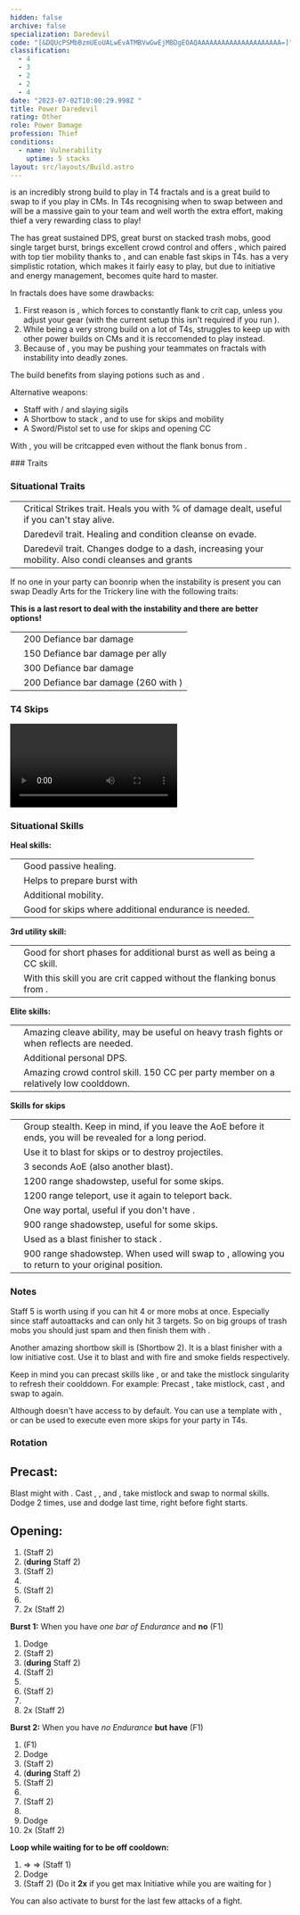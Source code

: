 ```yaml
---
hidden: false
archive: false
specialization: Daredevil
code: "[&DQUcPSMbBzmUEoUALwEvATMBVwGwEjMBDgEOAQAAAAAAAAAAAAAAAAAAAAA=]"
classification:
  - 4
  - 3
  - 2
  - 2
  - 4
date: "2023-07-02T10:00:29.998Z "
title: Power Daredevil
rating: Other
role: Power Damage
profession: Thief
conditions:
  - name: Vulnerability
    uptime: 5 stacks
layout: src/layouts/Build.astro
---
```

 
<Warning>
<Specialization name="Daredevil" text="Power Daredevil"/> is an incredibly strong build to play in T4 fractals and is a great build to swap to if you play <BuildLink build="Condi Specter" specialization="Specter"/> in CMs. In T4s recognising when to swap between <Specialization name="Daredevil" text="Power Daredevil"/> and <Specialization name="Specter" text="Condi Specter"/> will be a massive gain to your team and well worth the extra effort, making thief a very rewarding class to play!
</Warning>

The <Specialization name="Daredevil" text="Power Daredevil"/> has great sustained DPS, great burst on stacked trash mobs, good single target burst, brings excellent crowd control and offers <Effect name="Stealth"/>, which paired with top tier mobility thanks to <Skill id="13025"/>, <Skill id="13002"/> and <Skill id="13064"/> can enable fast skips in T4s. <Specialization name="Daredevil"/> has a very simplistic rotation, which makes it fairly easy to play, but due to initiative and energy management, <Specialization name="Daredevil"/> becomes quite hard to master.

In fractals <Specialization name="Daredevil" text="Power Daredevil"/> does have some drawbacks:

1. First reason is <Trait id="1268"/>, which forces <Specialization name="Daredevil"/> to constantly flank to crit cap, unless you adjust your gear (with the current setup this isn't required if you run <Skill name="Signet of Agility"/>).
2. While being a very strong build on a lot of T4s, <Specialization name="Daredevil" text="Power Daredevil"/> struggles to keep up with other power builds on CMs and it is reccomended to play <BuildLink build="Condi Specter" specialization="Specter"/> instead.
3. Because of <Trait id="2047"/>, you may be pushing your teammates on fractals with <Instability name="Social Awkwardness"/> instability into deadly zones.

The build benefits from slaying potions such as <Item id="50082"/> and <Item name="Impact" type="Sigil"/>.

<Divider text="Equipment"/>

<CharacterWithAr>  
<Character title="Power Daredevil" gear='{"attributes":{"profession":"Thief","specialization":"Daredevil","data":{"Health":18185,"Armor":2343,"Power":3930,"Precision":2009,"Toughness":1225,"Vitality":1654,"Ferocity":1706,"Condition Damage":750,"Expertise":0,"Concentration":225,"Healing Power":0,"Agony Resistance":150,"Condition Duration":0,"Boon Duration":0.15,"Critical Chance":1.0004761904761905,"Critical Damage":2.6373333333333333,"Power Coefficient":2925,"Power2 Coefficient":0,"Burning Coefficient":0,"Bleeding Coefficient":0,"Poison Coefficient":0.94,"Torment Coefficient":0,"Confusion Coefficient":0,"Flat DPS":0,"Siphon Base Coefficient":139.75,"Effective Power":36335.27381797647,"NonCrit Effective Power":12262.819525453036,"Power DPS":40924.40351081293,"Power2 DPS":0,"Siphon DPS":139.75,"Bleeding Damage":96.3125,"Bleeding Stacks":0,"Bleeding DPS":0,"Burning Damage":355.421875,"Burning Stacks":0,"Burning DPS":0,"Confusion Damage":118.665625,"Confusion Stacks":0,"Confusion DPS":0,"Poison Damage":112.84375,"Poison Stacks":0.94,"Poison DPS":106.07312499999999,"Torment Damage":142.74375,"Torment Stacks":0,"Torment DPS":0,"Damage":41170.226635812935,"Effective Health":104680191.6344205,"Survivability":53218.1960520694,"Effective Healing":390,"Healing":390}},"armor":{"weight":"Medium","helmAffix":"Berserker","helmRuneId":24836,"helmRune":"Scholar","helmRuneCount":6,"helmInfusionId":37131,"shouldersAffix":"Assassin","shouldersRuneId":24836,"shouldersRune":"Scholar","shouldersRuneCount":6,"shouldersInfusionId":37131,"coatAffix":"Berserker","coatRuneId":24836,"coatRune":"Scholar","coatRuneCount":6,"coatInfusionId":37131,"glovesAffix":"Berserker","glovesRuneId":24836,"glovesRune":"Scholar","glovesRuneCount":6,"glovesInfusionId":37131,"leggingsAffix":"Berserker","leggingsRuneId":24836,"leggingsRune":"Scholar","leggingsRuneCount":6,"leggingsInfusionId":37131,"bootsAffix":"Berserker","bootsRuneId":24836,"bootsRune":"Scholar","bootsRuneCount":6,"bootsInfusionId":37131},"weapon":{"weapon1MainId":30698,"weapon1MainType":"Staff","weapon1MainSigil1Id":24615,"weapon1MainAffix":"Berserker","weapon1MainInfusion1Id":37131,"weapon1MainInfusion2Id":37131,"weapon1MainSigil2Id":24868,"weapon2MainInfusion2Id":37131,"weapon2MainSigil2Id":24868},"backAndTrinket":{"backItemAffix":"Berserker","backItemInfusion1Id":37131,"backItemInfusion2Id":37131,"amuletAffix":"Berserker","ring1Affix":"Berserker","ring1Infusion1Id":37131,"ring1Infusion2Id":37131,"ring1Infusion3Id":37131,"ring2Affix":"Berserker","ring2Infusion1Id":37131,"ring2Infusion2Id":37131,"ring2Infusion3Id":37131,"accessory1Affix":"Assassin","accessory1InfusionId":37131,"accessory2Affix":"Berserker","accessory2InfusionId":37131},"consumables":{"foodId":91805,"utilityId":77569},"skills":{"healId":"","utility1Id":13046,"utility2Id":30868,"utility3Id":"","eliteId":""},"assumedBuffs":{"value":[{"id":"might","type":"Boon"},{"id":"fury","type":"Boon"},{"id":"protection","type":"Boon"},{"id":"vulnerability","type":"Condition"},{"id":"jade-bot","gw2id":96613,"type":"Item"},{"id":"omnipotion","gw2id":79722,"type":"Item"}]},"traits":{"selection":[[1245,1704,1269],[1268,1272,1904],[1933,1893,2047]],"lines":[28,35,7]}}'>

Alternative weapons:

- Staff with <Item id="36053" disableText/> / <Item id="24615" disableText/> and slaying sigils
- A Shortbow to stack <Boon name="Might"/>, <Effect name="Stealth"/> and to use for skips and mobility
- A Sword/Pistol set to use for skips and opening CC

With <Skill name="Signet of Agility"/>, you will be critcapped even without the flank bonus from <Trait id="1268"/>.

</Character>
</CharacterWithAr>

<Divider text="Build"/>

<Grid>
<GridItem sm="7">
### Traits
<Traits traits1="Deadly Arts" traits1Selected="Dagger Training, Revealed Training, Executioner" traits2="Critical Strikes" traits2Selected="Twin Fangs, Practiced Tolerance, No Quarter" traits3="Daredevil" traits3Selected="Marauders Resilience, Havoc Specialist, Bounding Dodger"/>

### Situational Traits

|                                           |                                                                                                                             |
| ----------------------------------------- | --------------------------------------------------------------------------------------------------------------------------- |
| <Trait id="1702" size="big" disableText/> | Critical Strikes trait. Heals you with % of damage dealt, useful if you can't stay alive.                                   |
| <Trait id="2023" size="big" disableText/> | Daredevil trait. Healing and condition cleanse on evade.                                                                    |
| <Trait id="1964" size="big" disableText/> | Daredevil trait. Changes dodge to a dash, increasing your mobility. Also condi cleanses and grants <Boon name="Swiftness"/> |

If no one in your party can boonrip when the <Instability name="No Pain, No Gain"/> instability is present you can swap Deadly Arts for the Trickery line with the following traits:

<Traits unembossed traits1="Trickery" traits1Id="44" traits1SelectedIds="1163,1277,1158"/>

<Warning>

**This is a last resort to deal with the instability and there are better options!**

</Warning>

|                     |                                                       |
| ------------------- | ----------------------------------------------------- |
| <Skill id="30693"/> | 200 Defiance bar damage                               |
| <Skill id="13132"/> | 150 Defiance bar damage per ally                      |
| <Skill id="13057"/> | 300 Defiance bar damage                               |
| <Skill id="13012"/> | 200 Defiance bar damage (260 with <Item id="24639"/>) |

### T4 Skips
<Video youtube="Alpgs_GaZV0"/>

</GridItem>

<GridItem sm="5">

### Situational Skills

**Heal skills:**

|                                            |                                                      |
| ------------------------------------------ | ---------------------------------------------------- |
| <Skill id="13050" size="big" disableText/> | Good passive healing.                                |
| <Skill id="13027" size="big" disableText/> | Helps to prepare burst with <Trait id="1704"/>       |
| <Skill id="13021" size="big" disableText/> | Additional mobility.                                 |
| <Skill id="30400" size="big" disableText/> | Good for skips where additional endurance is needed. |

**3rd utility skill:**

|                                            |                                                                                         |
| ------------------------------------------ | --------------------------------------------------------------------------------------- |
| <Skill id="13057" size="big" disableText/> | Good for short phases for additional burst as well as being a CC skill.                 |
| <Skill id="13062" size="big" disableText/> | With this skill you are crit capped without the flanking bonus from <Trait id="1268"/>. |

**Elite skills:**

|                                            |                                                                                          |
| ------------------------------------------ | ---------------------------------------------------------------------------------------- |
| <Skill id="13085" size="big" disableText/> | Amazing cleave ability, may be useful on heavy trash fights or when reflects are needed. |
| <Skill id="13082" size="big" disableText/> | Additional personal DPS.                                                                 |
| <Skill id="13132" size="big" disableText/> | Amazing crowd control skill. 150 CC per party member on a relatively low coolddown.      |

**Skills for skips**

|                                            |                                                                                                                     |
| ------------------------------------------ | ------------------------------------------------------------------------------------------------------------------- |
| <Skill id="13117" size="big" disableText/> | Group stealth. Keep in mind, if you leave the AoE before it ends, you will be revealed for a long period.           |
| <Skill id="13065" size="big" disableText/> | Use it to blast <Effect name="Stealth"/> for skips or to destroy projectiles.                                       |
| <Skill id="13044" size="big" disableText/> | 3 seconds AoE <Effect name="Stealth"/> (also another blast).                                                        |
| <Skill id="13064" size="big" disableText/> | 1200 range shadowstep, useful for some skips.                                                                       |
| <Skill id="13002" size="big" disableText/> | 1200 range teleport, use it again to teleport back.                                                                 |
| <Skill id="13038" size="big" disableText/> | One way portal, useful if you don't have <Item id="78978"/>.                                                        |
| <Skill id="13025" size="big" disableText/> | 900 range shadowstep, useful for some skips.                                                                        |
| <Skill id="13041" size="big" disableText/> | Used as a blast finisher to stack <Effect name="Stealth"/>.                                                         |
| <Skill id="13015" size="big" disableText/> | 900 range shadowstep. When used will swap to <Skill id="13128"/>, allowing you to return to your original position. |

</GridItem>
</Grid>

<Divider text="Rotation / Skill Usage"/>

### Notes

Staff 5 <Skill id="30597"/> is worth using if you can hit 4 or more mobs at once. Especially since staff autoattacks and <Skill id="29911"/> can only hit 3 targets. So on big groups of trash mobs you should just spam <Skill id="30597"/> and then finish them with <Skill id="13085"/>.

Another amazing shortbow skill is <Skill id="13041"/> (Shortbow 2). It is a blast finisher with a low initiative cost. Use it to blast <Boon name="Might"/> and <Effect name="Stealth"/> with fire and smoke fields respectively.

Keep in mind you can precast skills like <Skill id="13037"/>, <Skill id="13082"/> or <Skill id="13132"/> and take the mistlock singularity to refresh their coolddown. For example: Precast <Skill id="13082"/>, take mistlock, cast <Skill id="13132"/>, and swap to <Skill id="13082"/> again.

Although <Specialization name="Daredevil"/> doesn't have access to <Effect name="Superspeed"/> by default. You can use a template with <Item id="88118"/>, <Item id="85244"/> or <Item id="49940"/> can be used to execute even more skips for your party in T4s.

### Rotation

## Precast:

Blast might with <Skill id="13041"/>. Cast <Skill id="13037"/>, <Skill id="13055"/>, <Skill id="13096"/> and <Skill id="13082"/>, take mistlock and swap to normal skills. Dodge 2 times, use <Skill id="13027"/> and dodge last time, right before fight starts.

## Opening:

1. <Skill id="29911"/> (Staff 2)
2. <Skill id="13046"/> (**during** Staff 2)
3. <Skill id="29911"/> (Staff 2)
4. <Skill id="30868"/>
5. <Skill id="29911"/> (Staff 2)
6. <Skill id="30693"/>
7. <Skill id="29911"/> 2x (Staff 2)

**Burst 1:** When you have _one bar of Endurance_ and **no** <Skill id="13014"/> (F1)

1. Dodge
2. <Skill id="29911"/> (Staff 2)
3. <Skill id="13046"/> (**during** Staff 2)
4. <Skill id="29911"/> (Staff 2)
5. <Skill id="30868"/>
6. <Skill id="29911"/> (Staff 2)
7. <Skill id="30693"/>
8. <Skill id="29911"/> 2x (Staff 2)

**Burst 2:** When you have _no Endurance_ **but have** <Skill id="13014"/> (F1)

1. <Skill id="13014"/> (F1)
2. Dodge
3. <Skill id="29911"/> (Staff 2)
4. <Skill id="13046"/> (**during** Staff 2)
5. <Skill id="29911"/> (Staff 2)
6. <Skill id="30868"/>
7. <Skill id="29911"/> (Staff 2)
8. <Skill id="30693"/>
9. Dodge
10. <Skill id="29911"/> 2x (Staff 2)

**Loop while waiting for <Skill id="13046"/> to be off cooldown:**

1. <Skill id="30614"/> => <Skill id="30135" disableText/> => <Skill id="30434" disableText/> (Staff 1)
2. Dodge
3. <Skill id="29911"/> (Staff 2) (Do it **2x** if you get max Initiative while you are waiting for <Skill id="13046"/>)

You can also activate <Skill id="13046"/> to burst for the last few attacks of a fight.
